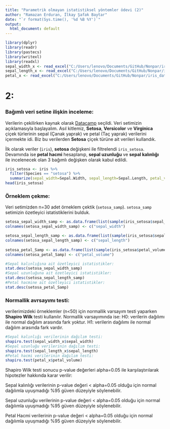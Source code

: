 ```yaml
---
title: "Parametrik olmayan istatistiksel yöntemler ödevi (2)"
author: "Ramazan Erduran, İlkay Şafak Baytar"
date: "`r format(Sys.time(), '%d %B %Y')`"
output: 
  html_document: default
---
```


```r
library(dplyr)
library(readr)
library(pastecs)
library(writexl)
library(readxl)
sepal_width_x <- read_excel("C:/Users/lenovo/Documents/GitHub/Nonpar/iris_datasets/setosa_sepal_width_x.xlsx")
sepal_length_x <- read_excel("C:/Users/lenovo/Documents/GitHub/Nonpar/iris_datasets/setosa_sepal_length_x.xlsx")
petal_x <- read_excel("C:/Users/lenovo/Documents/GitHub/Nonpar/iris_datasets/setosa_petal_x.xlsx")

```
# 2:
### Bağımlı veri setine ilişkin inceleme:

  Verilerin çekilirken kaynak olarak [Datacamp](datacamp.com) seçildi. Veri setimizin açıklamasıyla başlayalım. Asıl kitlemiz, **Setosa**, **Versicolor** ve **Virginica** çiçek türlerinin sepal (Çanak yaprak) ve petal (Taç yaprak) verilerini içermekte idi. Biz bu verilerden **Setosa** çiçek türüne ait verileri kullandık.
  
  İlk olarak veriler (`iris`), **setosa** değişkeni ile filtrelendi `iris_setosa`. Devamında ise **petal hacmi** hesaplanıp, **sepal uzunluğu** ve **sepal kalınlığı** ile incelenecek olan 3 bağımlı değişken olarak kabul edildi.

```r
iris_setosa <- iris %>%
  filter(Species == "setosa") %>%
  summarize(sepal_width=Sepal.Width, sepal_length=Sepal.Length, petal_volume=Petal.Length*Petal.Width)
head(iris_setosa)


```

### Örneklem çekme:
  Veri setimizden n=30 adet örneklem çektik (`setosa_samp`). `setosa_samp` setimizin özetleyici istatistiklerini bulduk. 

```r

setosa_sepal_width_samp <- as.data.frame(list(sample(iris_setosa$sepal_width,30,replace=F)))
colnames(setosa_sepal_width_samp) <- c("sepal_width")

setosa_sepal_length_samp <- as.data.frame(list(sample(iris_setosa$sepal_length,20,replace=F)))
colnames(setosa_sepal_length_samp) <- c("sepal_length")
  
setosa_petal_Samp <- as.data.frame(list(sample(iris_setosa$petal_volume,30,replace=F)))
colnames(setosa_petal_Samp) <- c("petal_volume")

#Sepal kalınlığına ait özetleyici istatistikler:
stat.desc(setosa_sepal_width_samp)
#Sepal uzunluğuna ait özetleyici istatistikler:
stat.desc(setosa_sepal_length_samp)
#Petal hacmine ait özetleyici istatistikler:
stat.desc(setosa_petal_Samp)
```

### Normallik avrsayımı testi:

  verilerimizdeki örneklemler (n<50) için normallik varsayım testi yaparken **Shapiro Wilk** testi kullanılır.
Normallik varsayımında ise:
  H0: verilerin dağılımı ile normal dağılım arasında fark yoktur.
  H1: verilerin dağılımı ile normal dağılım arasında fark vardır.

```r
#Sepal kalınlığı verilerinin dağılım testi:
shapiro.test(sepal_width_x$sepal_width)
#Sepal uzunluğu verilerinin dağılım testi:
shapiro.test(sepal_length_x$sepal_length)
#Petal hacmi verilerinin dağılım testi:
shapiro.test(petal_x$petal_volume)
```

 Shapiro Wilk testi sonucu p-value değerleri alpha=0.05 ile karşılaştırılarak hipotezler hakkında karar verilir:
 
 Sepal kalınlığı verilerinin p-value değeri < alpha=0.05 olduğu için normal dağılımla uyuşmadığı %95 güven düzeyiyle söylenebilir.
 
 Sepal uzunluğu verilerinin p-value değeri < alpha=0.05 olduğu için normal dağılımla uyuşmadığı %95 güven düzeyiyle söylenebilir.
 
 Petal Hacmi verilerinin p-value değeri < alpha=0.05 olduğu için normal dağılımla uyuşmadığı %95 güven düzeyiyle söylenebilir.